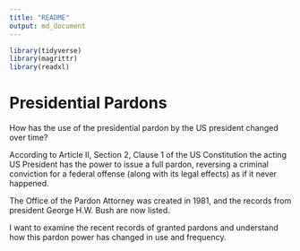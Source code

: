 ```yaml
---
title: "README"
output: md_document
---
```


```r
library(tidyverse)
library(magrittr)
library(readxl)
```

# Presidential Pardons

How has the use of the presidential pardon by the US president changed over time?

According to Article II, Section 2, Clause 1 of the US Constitution the acting US President has the power to issue a full pardon, reversing a criminal conviction for a federal offense (along with its legal effects) as if it never happened.

The Office of the Pardon Attorney was created in 1981, and the records from president George H.W. Bush are now listed.

I want to examine the recent records of granted pardons and understand how this pardon power has changed in use and frequency.